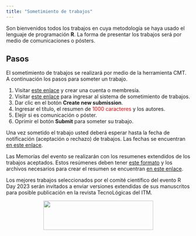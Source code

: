 ```yaml
---
title: "Sometimiento de trabajos"
---
```


Son bienvenidos todos los trabajos en cuya metodología se haya usado el lenguaje de programación __R__. La forma de presentar los trabajos será por medio de comunicaciones o pósters.

## Pasos
El sometimiento de trabajos se realizará por medio de la herramienta CMT. A continuación los pasos para someter un trabajo.

1. Visitar [este enlace](https://cmt3.research.microsoft.com/User/Login){target="_blank"} y crear una cuenta o membresía.
1. Visitar [este enlace](https://cmt3.research.microsoft.com/RDay2023){target="_blank"} para ingresar al sistema de sometimiento de trabajos.
1. Dar clic en el botón __Create new submission__.
1. Ingresar el título, el resumen de <span style="color: red;">1000 caracteres</span> y los autores.
1. Elejir si es comunicación o póster.
1. Oprimir el botón __Submit__ para someter su trabajo.

Una vez sometido el trabajo usted deberá esperar hasta la fecha de notificación (aceptación o rechazo) de trabajos. Las fechas se encuentran [en este enlace](fechas.html).

Las Memorías del evento se realizarán con los resumenes extendidos de los trabajos aceptados. Estos resúmenes deben tener [este formato](https://rday-colombia.github.io/2023/documentos/Plantilla_trabajos_R_Day/Plantilla_trabajos_R_Day.pdf) y los archivos necesarios para crear el resumen se encuentran [en este enlace](https://rday-colombia.github.io/2023/documentos/Plantilla_trabajos_R_Day.zip).

Los mejores trabajos seleccionados por el comité científico del evento R Day 2023 serán invitados a enviar versiones extendidas de sus manuscritos para posible publicación en la revista TecnoLógicas del ITM.

<center>
<img src="imagenes/logo tecnologicas-01.png" width="300" height="80" alt="">
</center>
